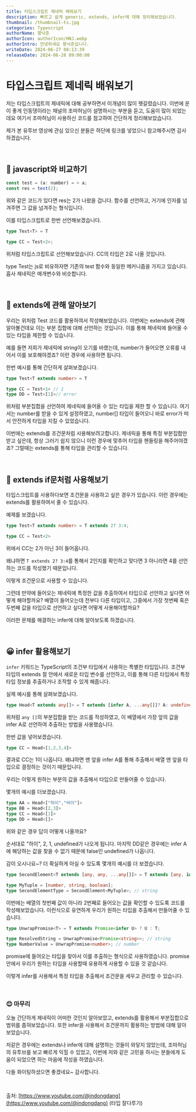 ```yaml
---
title: 타입스크립트 제네릭 배워보기
description: 빠르고 쉽게 generic, extends, infer에 대해 정리해보았습니다.
thumbnail: /thumbnail-ts.jpg
categories: Typescript
authorName: 황낙준
authorIcon: authorIcon/HNJ.webp
authorIntro: 안녕하세요 황낙준입니다.
writeDate: 2024-06-27 08:13:39
releaseDate: 2024-06-28 09:00:00
---
```


# 타입스크립트 제네릭 배워보기


저는 타입스크립트의 제네릭에 대해 공부하면서 이개념이 많이 헷갈렸습니다.
이번에 운이 좋게 인동댕이라는 채널의 조마허님이 설명하시는 부분을 듣고, 도움이 많이 되었는데요
여기서 조마허님이 사용하신 코드를 참고하여 간단하게 정리해보았습니다.

제가 본 유투브 영상에 관심 있으신 분들은 하단에 링크를 넣었으니 참고해주시면 감사하겠습니다.

<br/>

## 🙌 javascript와 비교하기

```jsx
const test = (a: number) = > a;
const res = test(2);
```
위와 같은 코드가 있다면 res는 2가 나왔을 겁니다.
함수를 선언하고, 거기에 인자를 넘겨주면 그 값을 넘겨주는 형식입니다.

이를 타입스크립트로 한번 선언해보겠습니다.


```ts
type Test<T> = T

type CC = Test<2>;
```

위처럼 타입스크립트로 선언해보았습니다.
CC의 타입은 2로 나올 것입니다.

type Test는 js로 비유하자면 기존의 test 함수와 동일한 메커니즘을 가지고 있습니다.
흡사 제네릭은 매개변수와 비슷합니다.

<br/>

## 👀 extends에 관해 알아보기

우리는 위처럼 Test 코드를 활용하여서 작성해보았습니다.
이번에는 extends에 관해 알아볼건데요 이는 부분 집합에 대해 선언하는 것입니다.
이를 통해 제네릭에 들어올 수 있는 타입을 제한할 수 있습니다.

예를 들면 저희가 제네릭에 string이 오기를 바랬는데, number가 들어오면
오류를 내어서 이를 보호해야겠죠? 이런 경우에 사용하면 됩니다.

한번 예시를 통해 간단하게 살펴보겠습니다.

```ts
type Test<T extends number> = T

type CC = Test<1> // 1
type DD = Test<[1]>// error
```

위처럼 부분집합을 선언하여 제네릭에 들어올 수 있는 타입을 제한 할 수 있습니다.
여기서는 number를 받을 수 있게 설정하였고, number[] 타입이 들어오니 바로 error가 떠서
안전하게 타입을 지킬 수 있었습니다.

이번에는 extends를 조건문처럼 사용해보려고합니다.
제네릭을 통해 특정 부분집합만 받고 싶은데, 항상 그러기 쉽지 않으니
이런 경우에 맞추어 타입을 핸들링을 해주어야겠죠? 그럴때는 extends를 통해 타입을 관리할 수 있습니다.

<br/>

## 🤔 extends if문처럼 사용해보기

타입스크립트를 사용하다보면 조건문을 사용하고 싶은 경우가 있습니다.
이런 경우에는 extends를 활용하여서 줄 수 있습니다.

예제를 보겠습니다.

```ts
type Test<T extends number> = T extends 2? 3:4;

type CC = Test<2>
```

위에서 CC는 2가 아닌 3이 들어옵니다.

왜냐하면 `T extends 2? 3:4`를 통해서 2인지를 확인하고 맞다면 3 아니라면 4를 선언하는 코드를 작성했기 때문입니다.

이렇게 조건문으로 사용할 수 있습니다.

그런데 만약에 들어오는 제네릭에 특정한 값을 추출하여서 타입으로 선언하고 싶다면 어떻게 해야할까요?
배열이 들어오는데 전부다 다른 타입이고, 그중에서 가장 첫번째 혹은 두번째 값을 타입으로 선언하고 싶다면 어떻게 사용해야할까요?

이러한 문제를 해결하는 infer에 대해 알아보도록 하겠습니다.

<br/>

## 😀 infer 활용해보기

`infer` 키워드는 TypeScript의 조건부 타입에서 사용하는 특별한 타입입니다.
조건부 타입의 extends 절 안에서 새로운 타입 변수를 선언하고, 이를 통해 다른 타입에서 특정 타입 정보를 추출하거나 조작할 수 있게 해줍니다.

실제 예시를 통해 살펴보겠습니다.


```ts
type Head<T extends any[]> = T extends [infer A, ...any[]]? A: undefined
```

위처럼 `any []`의 부분집합을 받는 코드를 작성하였고,
이 배열에서 가장 앞의 값을 infer A로 선언하여 추출하는 방법을 사용했습니다.

한번 값을 넣어보겠습니다.

```ts
type CC = Head<[1,2,3,4]>
```

결과로 CC는 1이 나옵니다.
왜냐하면 맨 앞을 infer A를 통해 추출해서 배열 맨 앞을 타입으로 결정하는 것이기 때문입니다.

우리는 이렇게 원하는 부분의 값을 추출해서 타입으로 만들어줄 수 있습니다.

몇개의 예시를 더보겠습니다.

```ts
type AA = Head<["하이","바이"]>
type BB = Head<[2,3]>
type CC = Head<[1]>
type DD = Head<[]>
```
위와 같은 경우 답이 어떻게 나올까요?

순서대로 "하이", 2, 1, undefined가 나오게 됩니다.
마지막 DD같은 경우에는 infer A에 해당하는 값을 찾을 수 없기 때문에 false인 undefined가 나옵니다.

감이 오시나요~? 더 확실하게 아실 수 있도록 몇개의 예시를 더 보겠습니다.

```ts
type SecondElement<T extends [any, any, ...any[]]> = T extends [any, infer U, ...any[]] ? U : never;

type MyTuple = [number, string, boolean];
type SecondElementType = SecondElement<MyTuple>; // string
```

이번에는 배열의 첫번째 값이 아니라 2번째로 들어오는 값을 확인할 수 있도록 코드를 작성해보았습니다.
이런식으로 유연하게 우리가 원하는 타입을 추출해서 만들어줄 수 있습니다.


```ts
type UnwrapPromise<T> = T extends Promise<infer U> ? U : T;

type ResolvedString = UnwrapPromise<Promise<string>>; // string
type NumberValue = UnwrapPromise<number>; // number
```

promise에 들어오는 타입을 찾아서 이를 추출하는 형식으로 사용하였습니다.
promise안에서 우리가 원하는 타입을 사용할때 유용하게 사용할 수 있을 것 같습니다.


이렇게 infer를 사용해서 특정 타입을 추출해서 조건문을 세우고 관리할 수 있습니다.

<br/>

### 😊 마무리

오늘 간단하게 제네릭이 어떠한 것인지 알아보았고, extends를 활용해서 부분집합으로 범위를 좁혀보았습니다.
또한 infer을 사용해서 조건문까지 활용하는 방법에 대해 알아 보았습니다.

저같은 경우에는 extends나 infer에 대해 설명하는 것들이 와닿지 않았는데,
조마허님의 유투브를 보고 빠르게 익힐 수 있었고, 이번에 저와 같은 고민을 하시는 분들에게 도움이 되었으면 하는 마음에 작성을 하였습니다.

다들 화이팅하셨으면 좋겠네요~ 감사합니다.

<br/>

출처: [https://www.youtube.com/@indongdang](https://www.youtube.com/@indongdang) (타입 잘다루기)
